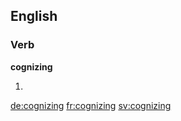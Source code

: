 
==English==

===Verb===
'''cognizing'''

# {{present participle of|cognize}}

[[de:cognizing]]
[[fr:cognizing]]
[[sv:cognizing]]